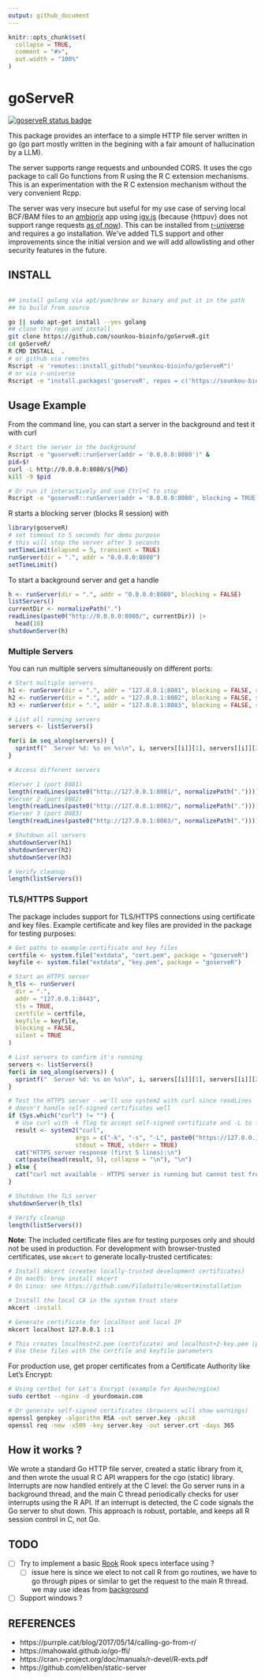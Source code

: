 ```yaml
---
output: github_document
---
```


```r
knitr::opts_chunk$set(
  collapse = TRUE,
  comment = "#>",
  out.width = "100%"
)
```

# goServeR

[![goserveR status badge](https://sounkou-bioinfo.r-universe.dev/goserveR/badges/version)](https://sounkou-bioinfo.r-universe.dev/goserveR)

This package provides an interface to a simple HTTP file server written in go (go part mostly written in the begining with a fair amount of hallucination by a LLM).

The server supports range requests and unbounded CORS. It uses the cgo package to call Go functions from R using the R C extension mechanisms. This is an experimentation with the R C extension mechanism without the very convenient Rcpp.

The server was very insecure but useful for my use case of serving local BCF/BAM files to an [ambiorix](https://ambiorix.dev/) app using [igv.js](https://github.com/igvteam/igv.js) (because {httpuv} does not support range requests [as of now](https://github.com/rstudio/httpuv/issues/259)). This can be installed from [r-universe](https://sounkou-bioinfo.r-universe.dev/goserveR) and requires a go installation. We've added TLS support and other improvements since the initial version and we will add allowlisting and other security features in the future.

## INSTALL

```bash

## install golang via apt/yum/brew or binary and put it in the path
## to build from source

go || sudo apt-get install --yes golang
## clone the repo and install
git clone https://github.com/sounkou-bioinfo/goServeR.git
cd goServeR/
R CMD INSTALL  .
# or github via remotes
Rscript -e 'remotes::install_github("sounkou-bioinfo/goServeR")'
# or via r-universe 
Rscript -e "install.packages('goserveR', repos = c('https://sounkou-bioinfo.r-universe.dev'))"

```

## Usage Example

From the command line, you can start a server in the background and test it with curl
```bash
# Start the server in the background
Rscript -e "goserveR::runServer(addr = '0.0.0.0:8080')" &
pid=$!
curl -L http://0.0.0.0:8080/${PWD}
kill -9 $pid

# Or run it interactively and use Ctrl+C to stop
Rscript -e "goserveR::runServer(addr = '0.0.0.0:8080', blocking = TRUE)"
```


R starts a blocking server (blocks R session) with

```r
library(goserveR)
# set timeout to 5 seconds for demo purpose
# this will stop the server after 5 seconds
setTimeLimit(elapsed = 5, transient = TRUE)
runServer(dir = ".", addr = "0.0.0.0:8080")
setTimeLimit()
```

To start a background server and get a handle

```r
h <- runServer(dir = ".", addr = "0.0.0.0:8080", blocking = FALSE)
listServers()
currentDir <- normalizePath(".")
readLines(paste0("http://0.0.0.0:8080/", currentDir)) |>
  head(10)
shutdownServer(h)
```

### Multiple Servers

You can run multiple servers simultaneously on different ports:

```r
# Start multiple servers
h1 <- runServer(dir = ".", addr = "127.0.0.1:8081", blocking = FALSE, silent = TRUE)
h2 <- runServer(dir = ".", addr = "127.0.0.1:8082", blocking = FALSE, silent = TRUE)
h3 <- runServer(dir = ".", addr = "127.0.0.1:8083", blocking = FALSE, silent = TRUE)

# List all running servers
servers <- listServers()

for(i in seq_along(servers)) {
  sprintf("  Server %d: %s on %s\n", i, servers[[i]][1], servers[[i]][2]) |> cat()
}

# Access different servers

#Server 1 (port 8081) 
length(readLines(paste0("http://127.0.0.1:8081/", normalizePath("."))))
#Server 2 (port 8082)
length(readLines(paste0("http://127.0.0.1:8082/", normalizePath("."))))
#Server 3 (port 8083)
length(readLines(paste0("http://127.0.0.1:8083/", normalizePath("."))))

# Shutdown all servers
shutdownServer(h1)
shutdownServer(h2)
shutdownServer(h3)

# Verify cleanup
length(listServers())
```

### TLS/HTTPS Support

The package includes support for TLS/HTTPS connections using certificate and key files. Example certificate and key files are provided in the package for testing purposes:

```r
# Get paths to example certificate and key files
certfile <- system.file("extdata", "cert.pem", package = "goserveR")
keyfile <- system.file("extdata", "key.pem", package = "goserveR")

# Start an HTTPS server
h_tls <- runServer(
  dir = ".", 
  addr = "127.0.0.1:8443", 
  tls = TRUE,
  certfile = certfile,
  keyfile = keyfile,
  blocking = FALSE,
  silent = TRUE
)

# List servers to confirm it's running
servers <- listServers()
for(i in seq_along(servers)) {
  sprintf("  Server %d: %s on %s\n", i, servers[[i]][1], servers[[i]][2]) |> cat()
}

# Test the HTTPS server - we'll use system2 with curl since readLines
# doesn't handle self-signed certificates well
if (Sys.which("curl") != "") {
  # Use curl with -k flag to accept self-signed certificate and -L to follow redirects
  result <- system2("curl", 
                   args = c("-k", "-s", "-L", paste0("https://127.0.0.1:8443/", normalizePath("."))),
                   stdout = TRUE, stderr = TRUE)
  cat("HTTPS server response (first 5 lines):\n")
  cat(paste(head(result, 5), collapse = "\n"), "\n")
} else {
  cat("curl not available - HTTPS server is running but cannot test from R\n")
}

# Shutdown the TLS server
shutdownServer(h_tls)

# Verify cleanup
length(listServers())
```

**Note**: The included certificate files are for testing purposes only and should not be used in production. For development with browser-trusted certificates, use `mkcert` to generate locally-trusted certificates:

```bash
# Install mkcert (creates locally-trusted development certificates)
# On macOS: brew install mkcert
# On Linux: see https://github.com/FiloSottile/mkcert#installation

# Install the local CA in the system trust store
mkcert -install

# Generate certificate for localhost and local IP
mkcert localhost 127.0.0.1 ::1

# This creates localhost+2.pem (certificate) and localhost+2-key.pem (private key)
# Use these files with the certfile and keyfile parameters
```

For production use, get proper certificates from a Certificate Authority like Let's Encrypt:

```bash
# Using certbot for Let's Encrypt (example for Apache/nginx)
sudo certbot --nginx -d yourdomain.com

# Or generate self-signed certificates (browsers will show warnings)
openssl genpkey -algorithm RSA -out server.key -pkcs8
openssl req -new -x509 -key server.key -out server.crt -days 365
```

## How it works ?
We wrote a standard Go HTTP file server, created a static library from it, and then wrote the usual R C API wrappers for the cgo (static) library. Interrupts are now handled entirely at the C level: the Go server runs in a background thread, and the main C thread periodically checks for user interrupts using the R API. If an interrupt is detected, the C code signals the Go server to shut down. This approach is robust, portable, and keeps all R session control in C, not Go.

## TODO

- [ ] Try to implement a basic [Rook](https://github.com/jeffreyhorner/Rook) Rook specs interface using ?
  - [ ] issue here is since we elect to not call R from  go routines, we have to go through pipes or similar to get the request to the main R thread. we may use ideas from [background](https://github.com/s-u/background)
- [ ] Support windows ?


## REFERENCES

-   https://purrple.cat/blog/2017/05/14/calling-go-from-r/
-   https://mahowald.github.io/go-ffi/
-   https://cran.r-project.org/doc/manuals/r-devel/R-exts.pdf
-   https://github.com/eliben/static-server
